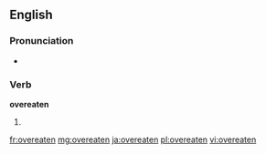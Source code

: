 ==English==

===Pronunciation===
* {{IPA|/ˈovəɻitən/}}

===Verb===
'''overeaten'''

# {{past participle of|[[overeat]]}}

[[fr:overeaten]]
[[mg:overeaten]]
[[ja:overeaten]]
[[pl:overeaten]]
[[vi:overeaten]]